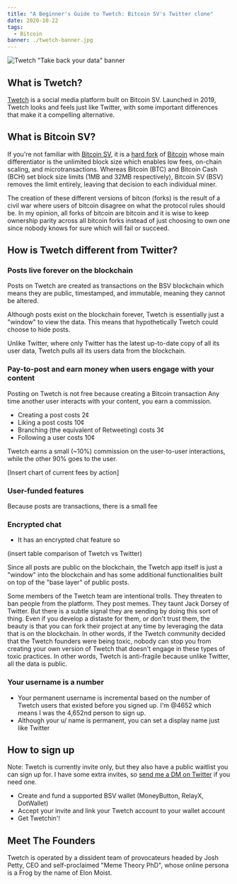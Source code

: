 ```yaml
---
title: "A Beginner's Guide to Twetch: Bitcoin SV's Twitter clone"
date: 2020-10-22
tags:
  - Bitcoin
banner: ./twetch-banner.jpg
---
```



![Twetch "Take back your data" banner](./twetch-banner.jpg)

## What is Twetch?

[Twetch](https://twetch.app) is a social media platform built on Bitcoin SV. Launched in 2019, Twetch looks and feels just like Twitter, with some important differences that make it a compelling alternative.

## What is Bitcoin SV?

If you're not familiar with [Bitcoin SV](https://bitcoinsv.io/), it is a [hard fork](https://www.investopedia.com/terms/h/hard-fork.asp) of [Bitcoin](https://bitcoin.org/bitcoin.pdf) whose main differentiator is the unlimited block size which enables low fees, on-chain scaling, and microtransactions. Whereas Bitcoin (BTC) and Bitcoin Cash (BCH) set block size limits (1MB and 32MB respectively), Bitcoin SV (BSV) removes the limit entirely, leaving that decision to each individual miner.

The creation of these different versions of bitcon (forks) is the result of a civil war where users of bitcoin disagree on what the protocol rules should be. In my opinion, all forks of bitcoin are bitcoin and it is wise to keep ownership parity across all bitcoin forks instead of just choosing to own one since nobody knows for sure which will fail or succeed.

## How is Twetch different from Twitter?

### Posts live forever on the blockchain

Posts on Twetch are created as transactions on the BSV blockchain which means they are public, timestamped, and immutable, meaning they cannot be altered. 

Although posts exist on the blockchain forever, Twetch is essentially just a "window" to view the data. This means that hypothetically Twetch could choose to hide posts.

Unlike Twitter, where only Twitter has the latest up-to-date copy of all its user data, Twetch pulls all its users data from the blockchain. 

### Pay-to-post and earn money when users engage with your content

Posting on Twetch is not free because creating a Bitcoin transaction
Any time another user interacts with your content, you earn a commission.

- Creating a post costs 2¢
- Liking a post costs 10¢
- Branching (the equivalent of Retweeting) costs 3¢
- Following a user costs 10¢

Twetch earns a small (~10%) commission on the user-to-user interactions, while the other 90% goes to the user.

[Insert chart of current fees by action]

### User-funded features

Because posts are transactions, there is a small fee

### Encrypted chat

- It has an encrypted chat feature so 

(insert table comparison of Twetch vs Twitter)

Since all posts are public on the blockchain, the Twetch app itself is just a "window" into the blockchain and has some additional functionalities built on top of the "base layer" of public posts.

Some members of the Twetch team are intentional trolls. They threaten to ban people from the platform. They post memes. They taunt Jack Dorsey of Twitter. But there is a subtle signal they are sending by doing this sort of thing. Even if you develop a distaste for them, or don't trust them, the beauty is that you can fork their project at any time by leveraging the data that is on the blockchain. In other words, if the Twetch community decided that the Twetch founders were being toxic, nobody can stop you from creating your own version of Twetch that doesn't engage in these types of toxic practices. In other words, Twetch is anti-fragile because unlike Twitter, all the data is public.

### Your username is a number

- Your permanent username is incremental based on the number of Twetch users that existed before you signed up. I'm @4652 which means I was the 4,652nd person to sign up.
- Although your u/ name is permanent, you can set a display name just like Twitter

## How to sign up

Note: Twetch is currently invite only, but they also have a public waitlist you can sign up for. I have some extra invites, so <a href={links.myTwitter}>send me a DM on Twitter</a> if you need one.

- Create and fund a supported BSV wallet (MoneyButton, RelayX, DotWallet)
- Accept your invite and link your Twetch account to your wallet account
- Get Twetchin'!

## Meet The Founders

Twetch is operated by a dissident team of provocateurs headed by Josh Petty, CEO and self-proclaimed "Meme Theory PhD", whose online persona is a Frog by the name of Elon Moist.